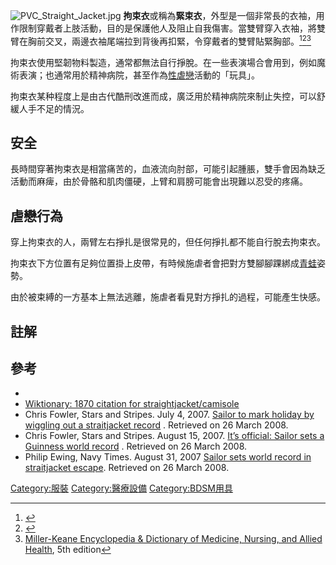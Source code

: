 [[File:PVC_Straight_Jacket.jpg|thumb]]
'''拘束衣'''或稱為'''緊束衣'''，外型是一個非常長的衣袖，用作限制穿戴者上肢活動，目的是保護他人及阻止自我傷害。當雙臂穿入衣袖，將雙臂在胸前交叉，兩邊衣袖尾端拉到背後再扣緊，令穿戴者的雙臂貼緊胸部。<ref name="Random House 2006">{{cite web |url=http://dictionary.reference.com/browse/camisole |title=camisole definition: Dictionary.com Unabridged (v 1.1) |work=Random House Unabridged Dictionary |publisher=Random House |year=2006 |accessdate=15 January 2009 |archive-date=2016-03-03 |archive-url=https://web.archive.org/web/20160303235506/http://dictionary.reference.com/browse/camisole |dead-url=no }}</ref><ref name="Webster_1970">{{cite book |editor=Thatcher, Virginia S. |others=McQueen, Alexander |title=The New Webster Encyclopedic Dictionary of The English Language |url=https://archive.org/details/newwebsterencycl00that |publisher=Consolidated Book Publishers |location=Chiscago |year=1970 |page=[https://archive.org/details/newwebsterencycl00that/page/116 116] |quote=A short light garment worn by ladies when dressed in ''negligee''; strait jacket for lunatics or criminals condemned to the guillotine. |isbn=0-8326-0021-0 }}</ref><ref>[[Miller-Keane_Encyclopedia_&_Dictionary_of_Medicine,_Nursing,_and_Allied_Health|Miller-Keane Encyclopedia & Dictionary of Medicine, Nursing, and Allied Health]], 5th edition</ref>

拘束衣使用堅韌物料製造，通常都無法自行掙脫。在一些表演場合會用到，例如魔術表演；也通常用於精神病院，甚至作為[[性虐戀|性虐戀]]活動的「玩具」。

拘束衣某种程度上是由古代酷刑改進而成，廣泛用於精神病院來制止失控，可以舒緩人手不足的情況。

==安全==
長時間穿著拘束衣是相當痛苦的，血液流向肘部，可能引起腫脹，雙手會因為缺乏活動而麻痺，由於骨骼和肌肉僵硬，上臂和肩膀可能會出現難以忍受的疼痛。
==虐戀行為==
穿上拘束衣的人，兩臂左右掙扎是很常見的，但任何掙扎都不能自行脫去拘束衣。

拘束衣下方位置有足夠位置掛上皮帶，有時候施虐者會把對方雙腳腳踝綁成[[青蛙捆綁|青蛙]]姿勢。

由於被束縛的一方基本上無法逃離，施虐者看見對方掙扎的過程，可能產生快感。

==註解==
{{Reflist}}
==參考==
* {{Cite book|last=Black |first=Jack |authorlink=Jack Black (author) |year=1926 |title=[[You_Can't_Win_(book)|You Can't Win]] |publisher=Macmillan Company |location=New York, New York, USA |oclc=238829961 |lccn=26017437 |ref=harv |postscript=.}}
* [http://en.wiktionary.org/wiki/Citations:straightjacket Wiktionary: 1870 citation for straightjacket/camisole] {{Wayback|url=http://en.wiktionary.org/wiki/Citations:straightjacket |date=20210305035756 }}
* Chris Fowler, Stars and Stripes. July 4, 2007. [http://www.stripes.com/article.asp?section=104&article=54692&archive=true Sailor to mark holiday by wiggling out a straitjacket record] {{Wayback|url=http://www.stripes.com/article.asp?section=104&article=54692&archive=true |date=20090913202124 }}. Retrieved on 26 March 2008.
* Chris Fowler, Stars and Stripes. August 15, 2007. [http://www.stripes.com/article.asp?section=104&article=55642&archive=true It’s official: Sailor sets a Guinness world record] {{Wayback|url=http://www.stripes.com/article.asp?section=104&article=55642&archive=true |date=20090913202129 }}. Retrieved on 26 March 2008.
* Philip Ewing, Navy Times. August 31, 2007 [http://www.navytimes.com/news/2007/08/navy_straitjacket_escape_070815w/ Sailor sets world record in straitjacket escape]. Retrieved on 26 March 2008.
{{BDSM}}
[[Category:服裝|Category:服裝]]
[[Category:醫療設備|Category:醫療設備]]
[[Category:BDSM用具|Category:BDSM用具]]